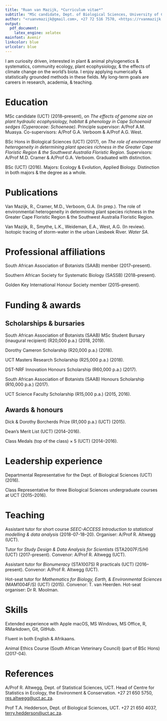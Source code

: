 ```yaml
---
title: "Ruan van Mazijk, *Curriculum vitae*"
subtitle: "MSc candidate, Dept. of Biological Sciences, University of Cape Town"
author: "<ruanvmazijk@gmail.com>, +27 72 516 7570, <https://rvanmazijk.github.io>"
output:
  pdf_document:
    latex_engine: xelatex
mainfont: Avenir
linkcolor: blue
urlcolor: blue
---
```


I am curiosity driven, interested in plant & animal phylogenetics & systematics, community ecology, plant ecophysiology, & the effects of climate change on the world's biota. I enjoy applying numerically & statistically grounded methods in these fields. My long-term goals are careers in research, academia, & teaching.

# Education

MSc candidate (UCT) (2018--present), on _The effects of genome size on plant hydraulic ecophysiology, habitat & phenology in Cape Schoenoid sedges (Cyperaceae: Schoeneae)_. Principle supervisor: A/Prof A.M. Muasya. Co-supervisors: A/Prof G.A. Verboom & A/Prof A.G. West.

BSc Hons in Biological Sciences (UCT) (2017), on _The role of environmental heterogeneity in determining plant species richness in the Greater Cape Floristic Region & the Southwest Australia Floristic Region_. Supervisors: A/Prof M.D. Cramer & A/Prof G.A. Verboom. Graduated with distinction.

BSc (UCT) (2016). Majors: Ecology & Evolution, Applied Biology. Distinction in both majors & the degree as a whole.

# Publications

Van Mazijk, R., Cramer, M.D., Verboom, G.A. (In prep.). The role of environmental heterogeneity in determining plant species richness in the Greater Cape Floristic Region & the Southwest Australia Floristic Region.

Van Mazijk, R., Smythe, L.K., Weideman, E.A., West, A.G. (In review). Isotopic tracing of storm-water in the urban Liesbeek River. _Water SA_.

# Professional affiliations

South African Association of Botanists (SAAB) member (2017--present).

Southern African Society for Systematic Biology (SASSB) (2018--present).

Golden Key International Honour Society member (2015--present).

# Funding & awards

## Scholarships & bursaries

South African Association of Botanists (SAAB) MSc Student Bursary (inaugural recipient) (R20,000 p.a.) (2018, 2019).

Dorothy Cameron Scholarship (R20,000 p.a.) (2018).

UCT Masters Research Scholarship (R25,000 p.a.) (2018).

DST-NRF Innovation Honours Scholarship (R60,000 p.a.) (2017).

South African Association of Botanists (SAAB) Honours Scholarship (R10,000 p.a.) (2017).

UCT Science Faculty Scholarship (R15,000 p.a.) (2015, 2016).

## Awards & honours

Dick & Dorothy Borcherds Prize (R1,000 p.a.) (UCT) (2015).

Dean's Merit List (UCT) (2014--2016).

Class Medals (top of the class) $\times$ 5 (UCT) (2014--2016).

# Leadership experience

Departmental Representative for the Dept. of Biological Sciences (UCT) (2016).

Class Representative for three Biological Sciences undergraduate courses at UCT (2015--2016).

# Teaching

Assistant tutor for short course _SEEC-ACCESS Introduction to statistical modelling & data analysis_ (2018-07-18--20). Organiser: A/Prof R. Altwegg (UCT).

Tutor for _Study Design & Data Analysis for Scientists_ (STA2007F/S/H) (UCT) (2017--present). Convenor: A/Prof R. Altwegg (UCT).

Assistant tutor for _Bionumeracy_ (STA1007S) R practicals (UCT) (2016--present). Convenor: A/Prof R. Altwegg (UCT).

Hot-seat tutor for _Mathematics for Biology, Earth, & Environmental Sciences_ (MAM1004F/S) (UCT) (2015). Convenor: T. van Heerden. Hot-seat organiser: Dr R. Moolman.

# Skills

Extended experience with Apple macOS, MS Windows, MS Office, R, RMarkdown, Git, GitHub.

Fluent in both English & Afrikaans.

Animal Ethics Course (South African Veterinary Council) (part of BSc Hons) (2017-04).

# References

A/Prof R. Altwegg, Dept. of Statistical Sciences, UCT. Head of Centre for Statistics in Ecology, the Environment & Conservation. +27 21 650 5750, <res.altwegg@uct.ac.za>.

Prof T.A. Hedderson, Dept. of Biological Sciences, UCT. +27 21 650 4037, <terry.hedderson@uct.ac.za>.
